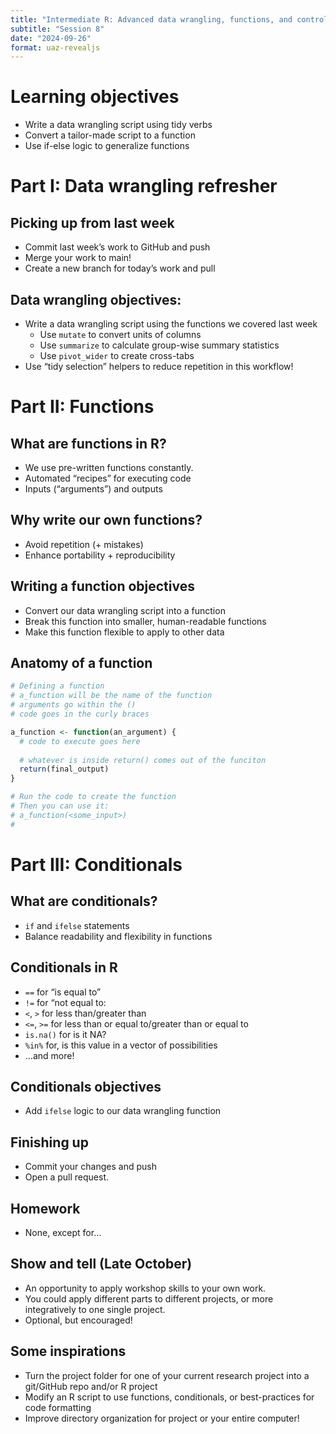```yaml
---
title: "Intermediate R: Advanced data wrangling, functions, and control flow"
subtitle: "Session 8"
date: "2024-09-26"
format: uaz-revealjs
---
```


# Learning objectives

-   Write a data wrangling script using tidy verbs
-   Convert a tailor-made script to a function
-   Use if-else logic to generalize functions

# Part I: Data wrangling refresher

## Picking up from last week

-   Commit last week's work to GitHub and push
-   Merge your work to main!
-   Create a new branch for today's work and pull

## Data wrangling objectives:

-   Write a data wrangling script using the functions we covered last week
    -   Use `mutate` to convert units of columns
    -   Use `summarize` to calculate group-wise summary statistics
    -   Use `pivot_wider` to create cross-tabs
-   Use "tidy selection" helpers to reduce repetition in this workflow!

# Part II: Functions

## What are functions in R?

-   We use pre-written functions constantly.
-   Automated "recipes" for executing code
-   Inputs ("arguments") and outputs

## Why write our own functions?

-   Avoid repetition (+ mistakes)
-   Enhance portability + reproducibility

## Writing a function objectives

-   Convert our data wrangling script into a function
-   Break this function into smaller, human-readable functions
-   Make this function flexible to apply to other data

## Anatomy of a function

``` r
# Defining a function
# a_function will be the name of the function
# arguments go within the ()
# code goes in the curly braces

a_function <- function(an_argument) {
  # code to execute goes here
  
  # whatever is inside return() comes out of the funciton
  return(final_output) 
}

# Run the code to create the function
# Then you can use it:
# a_function(<some_input>)
# 
```

# Part III: Conditionals

## What are conditionals?

-   `if` and `ifelse` statements
-   Balance readability and flexibility in functions

## Conditionals in R

-   `==` for "is equal to"
-   `!=` for "not equal to:
-   `<`, `>` for less than/greater than
-   `<=`, `>=` for less than or equal to/greater than or equal to
-   `is.na()` for is it NA?
-   `%in%` for, is this value in a vector of possibilities
-   ...and more!

## Conditionals objectives

-   Add `ifelse` logic to our data wrangling function

## Finishing up

-   Commit your changes and push
-   Open a pull request.

## Homework

-   None, except for...

## Show and tell (Late October)

-   An opportunity to apply workshop skills to your own work.
-   You could apply different parts to different projects, or more integratively to one single project.
-   Optional, but encouraged!

## Some inspirations

-   Turn the project folder for one of your current research project into a git/GitHub repo and/or R project
-   Modify an R script to use functions, conditionals, or best-practices for code formatting
-   Improve directory organization for project or your entire computer!
